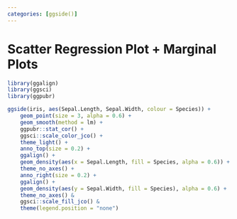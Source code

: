 ```yaml
---
categories: [ggside()]
---
```


# Scatter Regression Plot + Marginal Plots

```r
library(ggalign)
library(ggsci)
library(ggpubr)
```

```r
ggside(iris, aes(Sepal.Length, Sepal.Width, colour = Species)) +
    geom_point(size = 3, alpha = 0.6) +
    geom_smooth(method = lm) +
    ggpubr::stat_cor() +
    ggsci::scale_color_jco() +
    theme_light() +
    anno_top(size = 0.2) +
    ggalign() +
    geom_density(aes(x = Sepal.Length, fill = Species, alpha = 0.6)) +
    theme_no_axes() +
    anno_right(size = 0.2) +
    ggalign() +
    geom_density(aes(y = Sepal.Width, fill = Species), alpha = 0.6) +
    theme_no_axes() &
    ggsci::scale_fill_jco() &
    theme(legend.position = "none")
```
